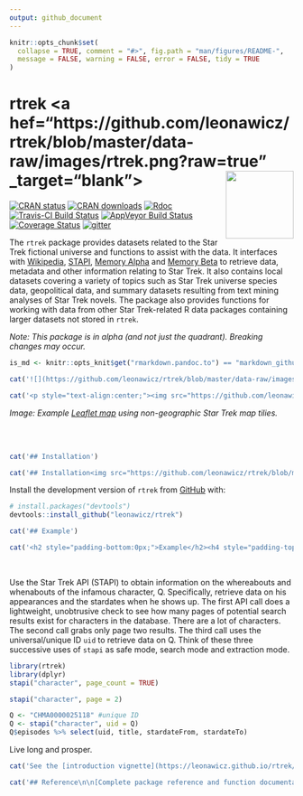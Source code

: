 ```yaml
---
output: github_document
---
```


<!-- README.md is generated from README.Rmd. Please edit that file -->

```r
knitr::opts_chunk$set(
  collapse = TRUE, comment = "#>", fig.path = "man/figures/README-",
  message = FALSE, warning = FALSE, error = FALSE, tidy = TRUE
)
```

# rtrek <a hef="https://github.com/leonawicz/rtrek/blob/master/data-raw/images/rtrek.png?raw=true" _target="blank"><img src="https://github.com/leonawicz/rtrek/blob/master/data-raw/images/rtrek-small.png?raw=true" style="margin-bottom:5px;" width="120" align="right"></a>

[![CRAN status](http://www.r-pkg.org/badges/version/rtrek)](https://cran.r-project.org/package=rtrek)
[![CRAN downloads](http://cranlogs.r-pkg.org/badges/grand-total/rtrek)](https://cran.r-project.org/package=rtrek) 
[![Rdoc](http://www.rdocumentation.org/badges/version/rtrek)](http://www.rdocumentation.org/packages/rtrek)
[![Travis-CI Build Status](https://travis-ci.org/leonawicz/rtrek.svg?branch=master)](https://travis-ci.org/leonawicz/rtrek)
[![AppVeyor Build Status](https://ci.appveyor.com/api/projects/status/github/leonawicz/rtrek?branch=master&svg=true)](https://ci.appveyor.com/project/leonawicz/rtrek)
[![Coverage Status](https://img.shields.io/codecov/c/github/leonawicz/rtrek/master.svg)](https://codecov.io/github/leonawicz/rtrek?branch=master)
[![gitter](https://img.shields.io/badge/GITTER-join%20chat-green.svg)](https://gitter.im/leonawicz/rtrek)

The `rtrek` package provides datasets related to the Star Trek fictional universe and functions to assist with the data. It interfaces with [Wikipedia](https://www.wikipedia.org/), [STAPI](http://stapi.co/), [Memory Alpha](http://memory-alpha.wikia.com/wiki/Portal:Main) and [Memory Beta](http://memory-beta.wikia.com/wiki/Main_Page) to retrieve data, metadata and other information relating to Star Trek. It also contains local datasets covering a variety of topics such as Star Trek universe species data, geopolitical data, and summary datasets resulting from text mining analyses of Star Trek novels. The package also provides functions for working with data from other Star Trek-related R data packages containing larger datasets not stored in `rtrek`.

*Note: This package is in alpha (and not just the quadrant). Breaking changes may occur.*

```r
is_md <- knitr::opts_knit$get("rmarkdown.pandoc.to") == "markdown_github-ascii_identifiers"
```

```r
cat('![](https://github.com/leonawicz/rtrek/blob/master/data-raw/images/rtrek_app1.png?raw=true)')
```

```r
cat('<p style="text-align:center;"><img src="https://github.com/leonawicz/rtrek/blob/master/data-raw/images/rtrek_app1.png?raw=true" width="100%"></p>')
```

*Image: Example [Leaflet map](https://leonawicz.github.io/rtrek/articles/sc.html) using non-geographic Star Trek map tilies.*

<br/>
<br/>

```r
cat('## Installation')
```

```r
cat('## Installation<img src="https://github.com/leonawicz/rtrek/blob/master/data-raw/images/dixon_hill.jpg?raw=true" width=320 style="float: right; padding-left: 10px; padding-bottom:5px;">')
```

Install the development version of `rtrek` from [GitHub](https://github.com/) with:

``` r
# install.packages("devtools")
devtools::install_github("leonawicz/rtrek")
```

```r
cat('## Example')
```

```r
cat('<h2 style="padding-bottom:0px;">Example</h2><h4 style="padding-top:50px;padding-bottom:0px;">Time to be good detectives. Good thing Data has R installed.</h4>')
```

<br/>

Use the Star Trek API (STAPI) to obtain information on the whereabouts and whenabouts of the infamous character, Q. Specifically, retrieve data on his appearances and the stardates when he shows up. The first API call does a lightweight, unobtrusive check to see how many pages of potential search results exist for characters in the database. There are a lot of characters. The second call grabs only page two results. The third call uses the universal/unique ID `uid` to retrieve data on Q. Think of these three successive uses of `stapi` as safe mode, search mode and extraction mode.

```r
library(rtrek)
library(dplyr)
stapi("character", page_count = TRUE)

stapi("character", page = 2)

Q <- "CHMA0000025118" #unique ID
Q <- stapi("character", uid = Q)
Q$episodes %>% select(uid, title, stardateFrom, stardateTo)
```

Live long and prosper.

```r
cat('See the [introduction vignette](https://leonawicz.github.io/rtrek/articles/rtrek.html) for more details and examples.')
```

```r
cat('## Reference\n\n[Complete package reference and function documentation](https://leonawicz.github.io/rtrek/)')
```
